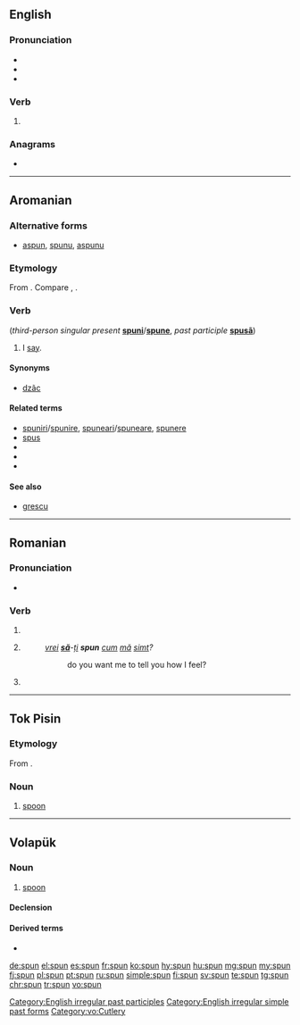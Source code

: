 ==English==

===Pronunciation===
* {{IPA|/ˈspʌn/|lang=en}}
* {{audio|en-us-spun.ogg|Audio (US)|lang=en}}
* {{rhymes|ʌn|lang=en}}

===Verb===
{{head|en|verb form}}

# {{en-past of|spin}}

===Anagrams===
* {{l|en|puns}}

[[Category:English irregular past participles]]
[[Category:English irregular simple past forms]]

----

==Aromanian==

===Alternative forms===
* [[aspun]], [[spunu]], [[aspunu]]

===Etymology===
From {{inh|rup|la|expōnō}}. Compare {{cog|ro|spune}}, {{m|ro|spun}}.

===Verb===
{{head|rup|verb}} (''third-person singular present'' '''[[spuni]]'''/'''[[spune]]''', ''past participle'' '''[[spusã]]''')

# I [[say]].

====Synonyms====
* [[dzãc]]

====Related terms====
* [[spuniri]]/[[spunire]], [[spuneari]]/[[spuneare]], [[spunere]]
* [[spus]]
* {{l|rup|pun}}
* {{l|rup|apun}}
* {{l|rup|dipun}}

====See also====
* [[grescu]]

----

==Romanian==

===Pronunciation===
* {{IPA|[spun]|lang=ro}}

===Verb===
{{head|ro|verb form}}

# {{ro-form-verb|1s|pres|spune}}
# {{ro-form-verb|1s|sub|spune}}
#: ''[[vrei]] '''[[să]]'''-[[îți|ți]] '''spun''' [[cum]] [[mă]] [[simt]]?''
#:: do you want me to tell you how I feel?
# {{ro-form-verb|3p|pres|spune}}

----

==Tok Pisin==

===Etymology===
From {{etyl|en|tpi}} {{m|en|spoon}}.

===Noun===
{{head|tpi|noun}}

# [[spoon]]

----

==Volapük==

===Noun===
{{vo-noun}}

# [[spoon]]

====Declension====
{{vo-decl-noun}}

====Derived terms====
* {{l|vo|supaspun}}

[[Category:vo:Cutlery]]

[[de:spun]]
[[el:spun]]
[[es:spun]]
[[fr:spun]]
[[ko:spun]]
[[hy:spun]]
[[hu:spun]]
[[mg:spun]]
[[my:spun]]
[[fj:spun]]
[[pl:spun]]
[[pt:spun]]
[[ru:spun]]
[[simple:spun]]
[[fi:spun]]
[[sv:spun]]
[[te:spun]]
[[tg:spun]]
[[chr:spun]]
[[tr:spun]]
[[vo:spun]]